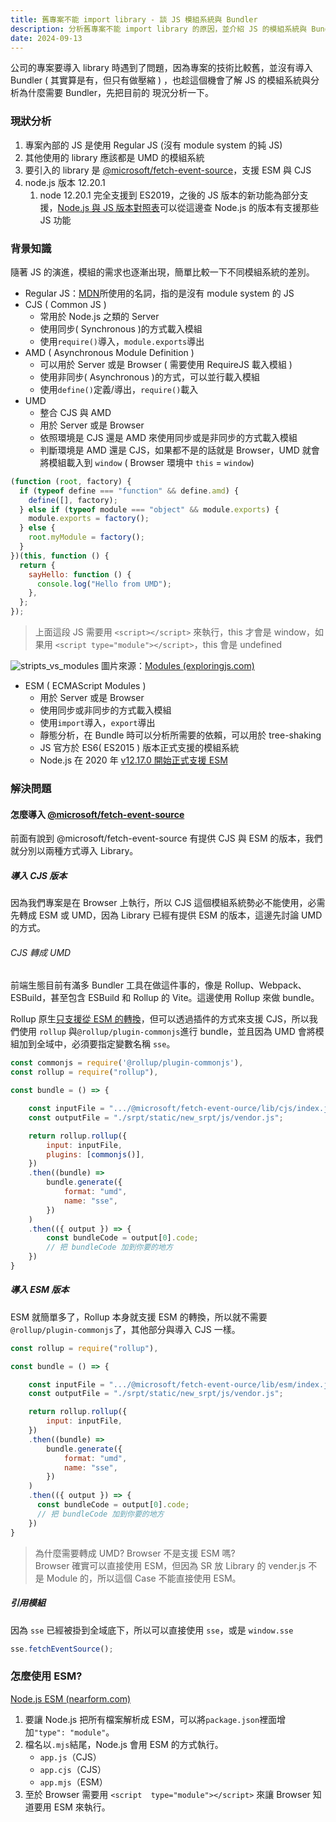```yaml
---
title: 舊專案不能 import library - 談 JS 模組系統與 Bundler
description: 分析舊專案不能 import library 的原因，並介紹 JS 的模組系統與 Bundler 的關係
date: 2024-09-13
---
```


公司的專案要導入 library 時遇到了問題，因為專案的技術比較舊，並沒有導入 Bundler ( 其實算是有，但只有做壓縮 ) ，也趁這個機會了解 JS 的模組系統與分析為什麼需要 Bundler，先把目前的 現況分析一下。

### 現狀分析

1. 專案內部的 JS 是使用 Regular JS (沒有 module system 的純 JS)
2. 其他使用的 library 應該都是 UMD 的模組系統
3. 要引入的 library 是 [@microsoft/fetch-event-source](https://github.com/Azure/fetch-event-source)，支援 ESM 與 CJS
4. node.js 版本 12.20.1
   1. node 12.20.1 完全支援到 ES2019，之後的 JS 版本的新功能為部分支援，[Node.js 與 JS 版本對照表](https://node.green/)可以從這邊查 Node.js 的版本有支援那些 JS 功能

### 背景知識

隨著 JS 的演進，模組的需求也逐漸出現，簡單比較一下不同模組系統的差別。

- Regular JS：[MDN](https://developer.mozilla.org/en-US/docs/Web/JavaScript/Guide/Modules)所使用的名詞，指的是沒有 module system 的 JS
- CJS ( Common JS )
  - 常用於 Node.js 之類的 Server
  - 使用同步( Synchronous )的方式載入模組
  - 使用`require()`導入，`module.exports`導出
- AMD ( Asynchronous Module Definition )
  - 可以用於 Server 或是 Browser ( 需要使用 RequireJS 載入模組 )
  - 使用非同步( Asynchronous )的方式，可以並行載入模組
  - 使用`define()`定義/導出，`require()`載入
- UMD
  - 整合 CJS 與 AMD
  - 用於 Server 或是 Browser
  - 依照環境是 CJS 還是 AMD 來使用同步或是非同步的方式載入模組
  - 判斷環境是 AMD 還是 CJS，如果都不是的話就是 Browser，UMD 就會將模組載入到 `window` ( Browser 環境中 `this` = `window`)

```js
(function (root, factory) {
  if (typeof define === "function" && define.amd) {
    define([], factory);
  } else if (typeof module === "object" && module.exports) {
    module.exports = factory();
  } else {
    root.myModule = factory();
  }
})(this, function () {
  return {
    sayHello: function () {
      console.log("Hello from UMD");
    },
  };
});
```

> 上面這段 JS 需要用 `<script></script>` 來執行，this 才會是 window，如果用 `<script type="module"></script>`，this 會是 undefined

![stripts_vs_modules](public/2024/js-module-system-and-bunlder/stripts_vs_modules.png)
圖片來源：[Modules
(exploringjs.com)](https://exploringjs.com/es6/ch_modules.html#sec_modules-vs-scripts)

- ESM ( ECMAScript Modules )
  - 用於 Server 或是 Browser
  - 使用同步或非同步的方式載入模組
  - 使用`import`導入，`export`導出
  - 靜態分析，在 Bundle 時可以分析所需要的依賴，可以用於 tree-shaking
  - JS 官方於 ES6( ES2015 ) 版本正式支援的模組系統
  - Node.js 在 2020 年 [v12.17.0 開始正式支援 ESM](https://github.com/nodejs/node/blob/main/doc/changelogs/CHANGELOG_V12.md#2020-05-26-version-12170-erbium-lts-targos)

### 解決問題

#### 怎麼導入 [@microsoft/fetch-event-source](https://github.com/Azure/fetch-event-source)

前面有說到 @microsoft/fetch-event-source 有提供 CJS 與 ESM 的版本，我們就分別以兩種方式導入 Library。

##### 導入 CJS 版本

因為我們專案是在 Browser 上執行，所以 CJS 這個模組系統勢必不能使用，必需先轉成 ESM 或 UMD，因為 Library 已經有提供 ESM 的版本，這邊先討論 UMD 的方式。

###### CJS 轉成 UMD

前端生態目前有滿多 Bundler 工具在做這件事的，像是 Rollup、Webpack、ESBuild，甚至包含 ESBuild 和 Rollup 的 Vite。這邊使用 Rollup 來做 bundle。

Rollup 原生[只支援從 ESM 的轉換](https://rollupjs.org/introduction/#overview)，但可以透過插件的方式來支援 CJS，所以我們使用 `rollup` 與`@rollup/plugin-commonjs`進行 bundle，並且因為 UMD 會將模組加到全域中，必須要指定變數名稱 `sse`。

```js
const commonjs = require('@rollup/plugin-commonjs'),
const rollup = require("rollup"),

const bundle = () => {

    const inputFile = ".../@microsoft/fetch-event-ource/lib/cjs/index.js";
    const outputFile = "./srpt/static/new_srpt/js/vendor.js";

    return rollup.rollup({
        input: inputFile,
        plugins: [commonjs()],
    })
    .then((bundle) =>
        bundle.generate({
            format: "umd",
            name: "sse",
        })
    )
    .then(({ output }) => {
        const bundleCode = output[0].code;
        // 把 bundleCode 加到你要的地方
    })
}
```

##### 導入 ESM 版本

ESM 就簡單多了，Rollup 本身就支援 ESM 的轉換，所以就不需要 `@rollup/plugin-commonjs`了，其他部分與導入 CJS 一樣。

```js
const rollup = require("rollup"),

const bundle = () => {

    const inputFile = ".../@microsoft/fetch-event-ource/lib/esm/index.js";
    const outputFile = "./srpt/static/new_srpt/js/vendor.js";

    return rollup.rollup({
        input: inputFile,
    })
    .then((bundle) =>
        bundle.generate({
            format: "umd",
            name: "sse",
        })
    )
    .then(({ output }) => {
      const bundleCode = output[0].code;
      // 把 bundleCode 加到你要的地方
    })
}
```

> 為什麼需要轉成 UMD? Browser 不是支援 ESM 嗎?<br/>
> Browser 確實可以直接使用 ESM，但因為 SR 放 Library 的 vender.js 不是 Module
> 的，所以這個 Case 不能直接使用 ESM。

##### 引用模組

因為 `sse` 已經被掛到全域底下，所以可以直接使用 `sse`，或是 `window.sse`

```js
sse.fetchEventSource();
```

### 怎麼使用 ESM?

[Node.js ESM (nearform.com)](https://commerce.nearform.com/blog/2021/node-esm-and-exports)

1. 要讓 Node.js 把所有檔案解析成 ESM，可以將`package.json`裡面增加`"type": "module"`。
2. 檔名以`.mjs`結尾，Node.js 會用 ESM 的方式執行。
   - `app.js`（CJS）
   - `app.cjs`（CJS）
   - `app.mjs`（ESM）
3. 至於 Browser 需要用 `<script  type="module"></script>` 來讓 Browser 知道要用 ESM 來執行。
